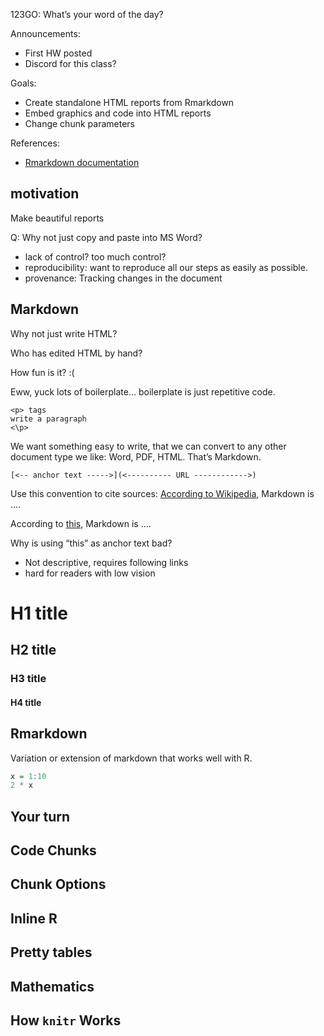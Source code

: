 123GO: What's your word of the day?

Announcements:

- First HW posted
- Discord for this class?

Goals:

- Create standalone HTML reports from Rmarkdown
- Embed graphics and code into HTML reports
- Change chunk parameters

References:

- [Rmarkdown documentation](https://rmarkdown.rstudio.com/)


## motivation

Make beautiful reports

Q: Why not just copy and paste into MS Word?

- lack of control? too much control?
- reproducibility: want to reproduce all our steps as easily as possible.
- provenance: Tracking changes in the document

## Markdown

Why not just write HTML?

Who has edited HTML by hand?

How fun is it?
:(

Eww, yuck
lots of boilerplate...
boilerplate is just repetitive code.
```
<p> tags
write a paragraph
<\p>
```

We want something easy to write, that we can convert to any other document type we like: Word, PDF, HTML.
That's Markdown.

```
[<-- anchor text ----->](<---------- URL ------------>)
```

Use this convention to cite sources:
[According to Wikipedia](https://en.wikipedia.org/wiki/Markdown), Markdown is ....

According to [this](https://en.wikipedia.org/wiki/Markdown), Markdown is ....

Why is using "this" as anchor text bad?

- Not descriptive, requires following links
- hard for readers with low vision

# H1 title

## H2 title

### H3 title

#### H4 title


## Rmarkdown

Variation or extension of markdown that works well with R.

```r
x = 1:10
2 * x
```


## Your turn


## Code Chunks


## Chunk Options


## Inline R



## Pretty tables



## Mathematics


## How `knitr` Works
